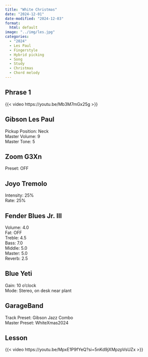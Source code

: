 ```yaml
---
title: "White Christmas"
date: "2024-12-01"
date-modified: "2024-12-03"
format: 
  html: default
image: "../img/les.jpg"
categories:
  - "2024"
  - Les Paul
  - Fingerstyle
  - Hybrid picking
  - Song
  - Study
  - Christmas
  - Chord melody
---
```


## Phrase 1

{{< video https://youtu.be/Mb3M7mGx25g >}}

## Gibson Les Paul

Pickup Position: Neck\
Master Volume: 9\
Master Tone: 5\

## Zoom G3Xn

Preset: OFF

## Joyo Tremolo

Intensity: 25%\
Rate: 25%

## Fender Blues Jr. III

Volume: 4.0\
Fat: OFF\
Treble: 4.5\
Bass: 7.0\
Middle: 5.0\
Master: 5.0\
Reverb: 2.5\

## Blue Yeti

Gain: 10 o'clock\
Mode: Stereo, on desk near plant

## GarageBand

Track Preset: Gibson Jazz Combo\
Master Preset: WhiteXmas2024

## Lesson

{{< video https://youtu.be/MpxE1P9fYeQ?si=5nKd9jXMpzpVsUZx >}}